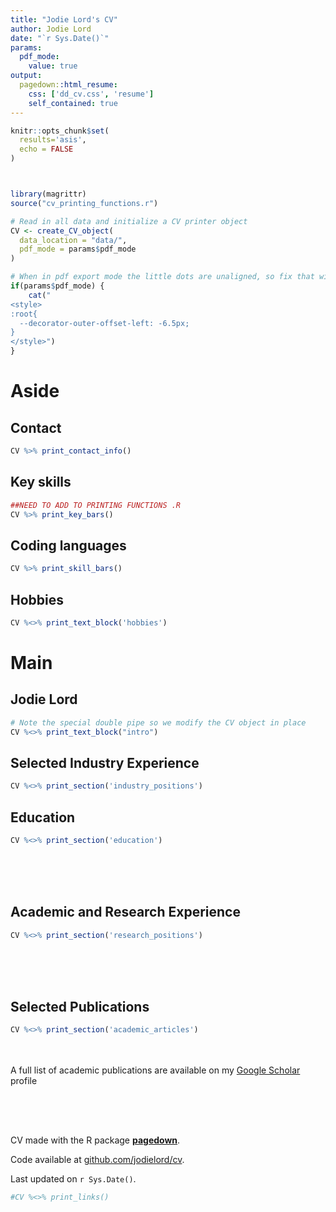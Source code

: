 ```yaml
---
title: "Jodie Lord's CV"
author: Jodie Lord
date: "`r Sys.Date()`"
params:
  pdf_mode:
    value: true
output:
  pagedown::html_resume:
    css: ['dd_cv.css', 'resume']
    self_contained: true
---
```


```r
knitr::opts_chunk$set(
  results='asis', 
  echo = FALSE
)



library(magrittr) 
source("cv_printing_functions.r")

# Read in all data and initialize a CV printer object
CV <- create_CV_object(
  data_location = "data/",  
  pdf_mode = params$pdf_mode
)

```


```r
# When in pdf export mode the little dots are unaligned, so fix that with some conditional CSS.
if(params$pdf_mode) {
    cat("
<style>
:root{
  --decorator-outer-offset-left: -6.5px;
}
</style>")
}
```


Aside
================================================================================


Contact {#contact}
--------------------------------------------------------------------------------

```r
CV %>% print_contact_info()
```


Key skills {#skills}
--------------------------------------------------------------------------------

```r
##NEED TO ADD TO PRINTING FUNCTIONS .R
CV %>% print_key_bars()
```



Coding languages {#programming}
--------------------------------------------------------------------------------

```r
CV %>% print_skill_bars()
```


Hobbies
--------------------------------------------------------------------------------

```r
CV %<>% print_text_block('hobbies')
```




Main
================================================================================

Jodie Lord {#title}
--------------------------------------------------------------------------------

```r
# Note the special double pipe so we modify the CV object in place
CV %<>% print_text_block("intro") 
```


Selected Industry Experience {data-icon=suitcase}
--------------------------------------------------------------------------------


```r
CV %<>% print_section('industry_positions')
```


Education {data-icon=graduation-cap data-concise=true}
--------------------------------------------------------------------------------

```r
CV %<>% print_section('education')
```
<br>
<br>
<br>


Academic and Research Experience {data-icon=laptop}
--------------------------------------------------------------------------------

```r
CV %<>% print_section('research_positions')
```


<!-- These breaks just force a new page so section doesnt get cut off -->
<br>
<br>
<br>


Selected Publications {data-icon=book}
--------------------------------------------------------------------------------

```r
CV %<>% print_section('academic_articles')
```

<br>
<br>
A full list of academic publications are available on my [Google Scholar](https://scholar.google.co.uk/citations?hl=en&user=NeZqCwkAAAAJ) profile

<br>
<br>

::: aside

{#disclaimer}
--------------------------------------------------------------------------------

CV made with the R package [**pagedown**](https://github.com/rstudio/pagedown). 

Code available at [github.com/jodielord/cv](https://github.com/jodielord/cv).

Last updated on `r Sys.Date()`.
:::


```r
#CV %<>% print_links()
```


